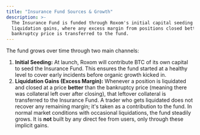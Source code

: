 ```yaml
---
title: "Insurance Fund Sources & Growth"
description: >-
  The Insurance Fund is funded through Roxom's initial capital seeding &
  liquidation gains, where any excess margin from positions closed better than
  bankruptcy price is transferred to the fund.
---
```


The fund grows over time through two main channels:

1. **Initial Seeding:** At launch, Roxom will contribute BTC of its own capital to seed the Insurance Fund. This ensures the fund started at a healthy level to cover early incidents before organic growth kicked in.
2. **Liquidation Gains (Excess Margin):** Whenever a position is liquidated and closed at a price **better** than the bankruptcy price (meaning there was collateral left over after closing), that leftover collateral is transferred to the Insurance Fund. A trader who gets liquidated does not recover any remaining margin; it's taken as a contribution to the fund. In normal market conditions with occasional liquidations, the fund steadily grows. It is **not** built by any direct fee from users, only through these implicit gains.